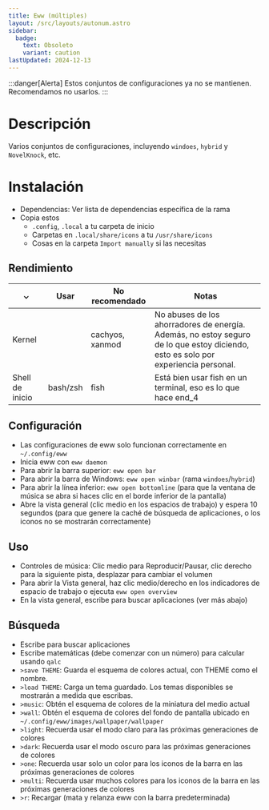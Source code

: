 ```yaml
---
title: Eww (múltiples)
layout: /src/layouts/autonum.astro
sidebar:
  badge:
    text: Obsoleto
    variant: caution
lastUpdated: 2024-12-13
---
```


:::danger[Alerta]
Estos conjuntos de configuraciones ya no se mantienen. Recomendamos no usarlos.
:::

# Descripción
Varios conjuntos de configuraciones, incluyendo `windoes`, `hybrid` y `NovelKnock`, etc.
# Instalación
- Dependencias: Ver lista de dependencias específica de la rama
- Copia estos
    - `.config`, `.local` a tu carpeta de inicio
    - Carpetas en `.local/share/icons` a tu `/usr/share/icons`
    - Cosas en la carpeta `Import manually` si las necesitas

 ## Rendimiento
|  ⌄  | Usar | No recomendado | Notas                 |
| --- | ------ | ----------- | ------------------------- |
| Kernel |     | cachyos, xanmod | No abuses de los ahorradores de energía. Además, no estoy seguro de lo que estoy diciendo, esto es solo por experiencia personal. |
| Shell de inicio  | bash/zsh | fish | Está bien usar fish en un terminal, eso es lo que hace end_4 |

 ## Configuración
 - Las configuraciones de eww solo funcionan correctamente en `~/.config/eww`
 - Inicia eww con `eww daemon`
 - Para abrir la barra superior: `eww open bar`
 - Para abrir la barra de Windows: `eww open winbar` (rama `windoes`/`hybrid`)
 - Para abrir la línea inferior: `eww open bottomline` (para que la ventana de música se abra si haces clic en el borde inferior de la pantalla)
 - Abre la vista general (clic medio en los espacios de trabajo) y espera 10 segundos (para que genere la caché de búsqueda de aplicaciones, o los iconos no se mostrarán correctamente)
 ## Uso
 - Controles de música: Clic medio para Reproducir/Pausar, clic derecho para la siguiente pista, desplazar para cambiar el volumen
 - Para abrir la Vista general, haz clic medio/derecho en los indicadores de espacio de trabajo o ejecuta `eww open overview`
 - En la vista general, escribe para buscar aplicaciones (ver más abajo)
 ## Búsqueda
 - Escribe para buscar aplicaciones
 - Escribe matemáticas (debe comenzar con un número) para calcular usando `qalc`
 - `>save THEME`: Guarda el esquema de colores actual, con THEME como el nombre.
 - `>load THEME`: Carga un tema guardado. Los temas disponibles se mostrarán a medida que escribas.
 - `>music`: Obtén el esquema de colores de la miniatura del medio actual
 - `>wall`: Obtén el esquema de colores del fondo de pantalla ubicado en `~/.config/eww/images/wallpaper/wallpaper`
 - `>light`: Recuerda usar el modo claro para las próximas generaciones de colores
 - `>dark`: Recuerda usar el modo oscuro para las próximas generaciones de colores
 - `>one`: Recuerda usar solo un color para los iconos de la barra en las próximas generaciones de colores
 - `>multi`: Recuerda usar muchos colores para los iconos de la barra en las próximas generaciones de colores
 - `>r`: Recargar (mata y relanza eww con la barra predeterminada)
